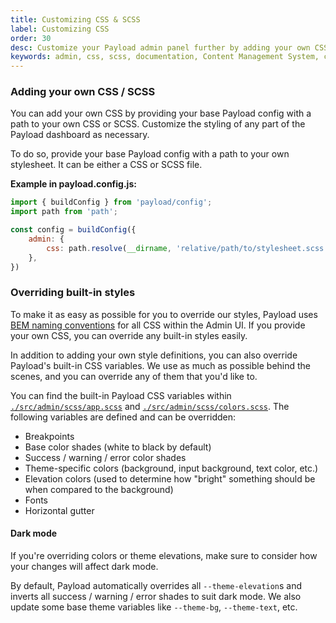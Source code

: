 ```yaml
---
title: Customizing CSS & SCSS
label: Customizing CSS
order: 30
desc: Customize your Payload admin panel further by adding your own CSS or SCSS style sheet to the configuration, powerful theme and design options are waiting for you.
keywords: admin, css, scss, documentation, Content Management System, cms, headless, javascript, node, react, express
---
```


### Adding your own CSS / SCSS

You can add your own CSS by providing your base Payload config with a path to your own CSS or SCSS. Customize the styling of any part of the Payload dashboard as necessary.

To do so, provide your base Payload config with a path to your own stylesheet. It can be either a CSS or SCSS file.

**Example in payload.config.js:**
```js
import { buildConfig } from 'payload/config';
import path from 'path';

const config = buildConfig({
	admin: {
		css: path.resolve(__dirname, 'relative/path/to/stylesheet.scss'),
	},
})
```

### Overriding built-in styles

To make it as easy as possible for you to override our styles, Payload uses [BEM naming conventions](http://getbem.com/) for all CSS within the Admin UI. If you provide your own CSS, you can override any built-in styles easily.

In addition to adding your own style definitions, you can also override Payload's built-in CSS variables. We use as much as possible behind the scenes, and you can override any of them that you'd like to.

You can find the built-in Payload CSS variables within [`./src/admin/scss/app.scss`](https://github.com/payloadcms/payload/blob/master/src/admin/scss/app.scss) and [`./src/admin/scss/colors.scss`](https://github.com/payloadcms/payload/blob/master/src/admin/scss/colors.scss). The following variables are defined and can be overridden:

- Breakpoints
- Base color shades (white to black by default)
- Success / warning / error color shades
- Theme-specific colors (background, input background, text color, etc.)
- Elevation colors (used to determine how "bright" something should be when compared to the background)
- Fonts
- Horizontal gutter

#### Dark mode

<Banner type="warning">
  If you're overriding colors or theme elevations, make sure to consider how your changes will affect dark mode.
</Banner>

By default, Payload automatically overrides all `--theme-elevation`s and inverts all success / warning / error shades to suit dark mode. We also update some base theme variables like `--theme-bg`, `--theme-text`, etc.

